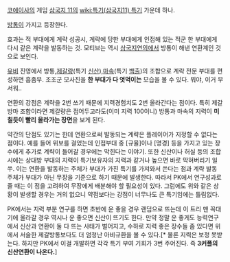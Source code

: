 [[코에이]]사의 게임 [[삼국지 11]]의 [[wiki:특기(삼국지11) 특기]] 가운데 하나. 

[[방통]]이 가지고 등장한다.

효과는 적 부대에게 계략 성공시, 계략에 당한 부대에게 인접해 있는 적군 한 부대에게 다시 같은 계략을 발동하는 것. 모티브는 역시 [[삼국지연의]]에서 방통이 해낸 연환계인 것으로 보인다.

[[유비]] 진영에서 방통,[[제갈량]](특기 [[신산]]),[[마속]](특기 [[백출]])의 조합으로 계략 전문 부대를 편성하면 흠좀무. 조조군 모사진을 '''한 부대가 다 엿먹이는''' 모습을 볼 수 있다. 뭐야, 이거 무서워..

연환의 강점은 계략을 2번 쓰기 때문에 지력경험치도 2번 올라간다는 점이다. 특히 제갈방마 조합이라면 제갈량은 접어두고라도(이미 지력 100이니) 방통과 마속의 지력이 '''미칠듯이 빨리 올라가는 장면'''을 보게 된다.

약간의 단점도 있기는 한데 연환으로써 발동되는 계략은 플레이어가 지정할 수 없다는 점이다. 예를 들어 위보를 걸었는데 인접부대 중 [규율]이나 [명경] 등을 가지고 있는 장수에게 추가로 계략이 들어갈 경우에는 막힌다는 이야기. 또한 신산이나 허실 등의 조합시에는 상대방 부대의 지력이 특기보유자의 지력과 같거나 높으면 바로 막혀버리기 일쑤. 이는 연환을 발동하는 주체가 부대가 가진 특기를 가져와서 쓴다는 점과 계략 발동 주체가 부대가 아닌 무장을 기준으로 하기 때문에 발생한다. 따라서 PK에서 연구성과로 줄 때는 이 점을 고려하여 무장에게 배분해야 할 필요성이 있다. 그럼에도 위와 같은 상황이 발생할 경우는 거의 없으니 약점보다는 강점이 너무나도 큰 특기임에는 틀림없다.

PK에서는 지력 부분 연구를 하면 초반에 운 좋을 경우 랜덤으로 뜨는데 이 트리 맨 꼭대기에 올라갈 경우 역시나 운 좋으면 신산이 뜨기도 한다. 만약 정말 운 좋게도 능력연구에서 신산과 연환이 둘 다 뜨는 사태가 벌어지고, 수하로 지력 좋은 장수들 좀 있다면 위에서 서술한 제갈방통보다도 더 엄청난 아비규환을 볼 수 있다.[* 물론 지력은 보정 못받는다. 하지만 PK에서 이걸 개발하면 각각 특기 부여 기회가 3번 주어진다. 즉 '''3커플의 신산연환이 나온다.''']

